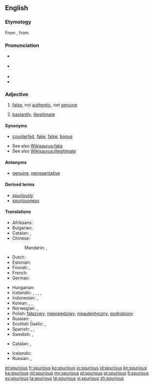{{was wotd|2007|November|27}}
==English==

===Etymology===
From {{etyl|LL.|en}} {{term|spurius||illegitimate, bastardly|lang=la}}, from {{term|spurcus||foul, base, low|lang=la}}

===Pronunciation===
* {{a|RP}} {{IPA|/ˈspjʊə.ɹi.əs/}}
* {{a|US}} {{IPA|/ˈspjʊ.ɹi.əs/|/ˈspjɔ.ɹi.əs/}}
* {{audio|en-us-spurious.ogg|Audio (US)}}
* {{rhymes|ʊəɹiəs}}

===Adjective===
{{en-adj}}

# [[false]], not [[authentic]], not [[genuine]]
# {{archaic}} [[bastardly]], [[illegitimate]]

====Synonyms====
* {{sense|false}} [[counterfeit]], [[fake]], [[false]], [[bogus]]
* See also [[Wikisaurus:fake]]
* See also [[Wikisaurus:illegitimate]]

====Antonyms====
* {{sense|false}} [[genuine]], [[representative]]

====Derived terms====
* [[spuriously]]
* [[spuriousness]]

====Translations====
{{trans-top|false}}
* Afrikaans: {{t-|af|vals}}
* Bulgarian: {{t+|bg|фалшив}}
* Catalan: {{t-|ca|espuri}}, {{t+|ca|fals}}
* Chinese:
*: Mandarin: {{t|cmn|虛假的|sc=Hani}}, {{t|cmn|偽造的|sc=Hani}}
* Dutch: {{t+|nl|vals}}
* Estonian: {{t-|et|võlts}}
* Finnish: {{t-|fi|väärennetty}}, {{t+|fi|väärä}}
* French: {{t+|fr|faux}}
* German: {{t-|de|unecht}}
{{trans-mid}}
* Hungarian: {{t+|hu|hamis}}
* Icelandic: {{t-|is|óekta|m}}, {{t-|is|falskur|m}}, {{t-|is|falsaður|m}}, {{t-|is|tál-}}, {{t-|is|fals-}}
* Indonesian: {{t+|id|palsu}}, {{t+|id|tiru|alt=tiruan}}
* Korean: {{t-|ko|거짓의|sc=Hang}}, {{t-|ko|속임수의|sc=Hang}}, {{t-|ko|위조된|sc=Hang}}
* Norwegian: {{t+|no|falsk}}, {{t-|no|uekte}}
* Polish: [[fałszywy]], [[nieprawdziwy]], [[nieautentyczny]], [[podrobiony]]
* Russian: {{t+|ru|ложный}}, {{t+|ru|поддельный|m|tr=poddélʼnyj|sc=Cyrl}}
* Scottish Gaelic: {{t-|gd|meallta}}, {{t-|gd|mealltach}}
* Spanish: {{t+|es|espurio}}, {{t+|es|falso}}, {{t+|es|mentira}}
* Swedish: {{t+|sv|falsk}}, {{t+|sv|förfalskad}}
{{trans-bottom}}

{{trans-top|illegitimate}}
* Catalan: {{t-|ca|espuri}}, {{t-|ca|bastard}}
{{trans-mid}}
* Icelandic: {{t-|is|óskilgetinn|m}}
* Russian: {{t+|ru|внебрачный|m|tr=vnebráčnyj|sc=Cyrl}}, {{t+|ru|незаконнорожденный|m|tr=nezakonnoróždennyj|sc=Cyrl}}
{{trans-bottom}}

[[et:spurious]]
[[fr:spurious]]
[[ko:spurious]]
[[io:spurious]]
[[id:spurious]]
[[kn:spurious]]
[[ka:spurious]]
[[ml:spurious]]
[[my:spurious]]
[[pl:spurious]]
[[pt:spurious]]
[[fi:spurious]]
[[sv:spurious]]
[[ta:spurious]]
[[te:spurious]]
[[vi:spurious]]
[[zh:spurious]]